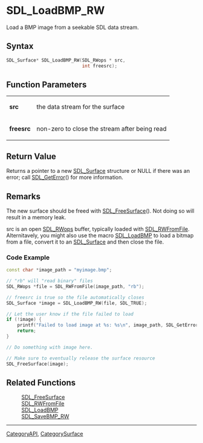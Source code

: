 = SDL_LoadBMP_RW =

Load a BMP image from a seekable SDL data stream.

== Syntax ==

<syntaxhighlight lang='c'>
SDL_Surface* SDL_LoadBMP_RW(SDL_RWops * src,
                            int freesrc);
</syntaxhighlight>

== Function Parameters ==

{|
|'''src'''
|the data stream for the surface
|-
|'''freesrc'''
|non-zero to close the stream after being read
|}

== Return Value ==

Returns a pointer to a new [[SDL_Surface]] structure or NULL if there was
an error; call [[SDL_GetError]]() for more information.

== Remarks ==

The new surface should be freed with [[SDL_FreeSurface]](). Not doing so
will result in a memory leak.

src is an open [[SDL_RWops]] buffer, typically loaded with
[[SDL_RWFromFile]]. Alternitavely, you might also use the macro
[[SDL_LoadBMP]] to load a bitmap from a file, convert it to an
[[SDL_Surface]] and then close the file.

=== Code Example ===

<syntaxhighlight lang='c++'>
const char *image_path = "myimage.bmp";

// "rb" will "read binary" files
SDL_RWops *file = SDL_RWFromFile(image_path, "rb");

// freesrc is true so the file automatically closes
SDL_Surface *image = SDL_LoadBMP_RW(file, SDL_TRUE);

// Let the user know if the file failed to load
if (!image) {
    printf("Failed to load image at %s: %s\n", image_path, SDL_GetError());
    return;
}

// Do something with image here.

// Make sure to eventually release the surface resource
SDL_FreeSurface(image);
</syntaxhighlight>

== Related Functions ==

:[[SDL_FreeSurface]]
:[[SDL_RWFromFile]]
:[[SDL_LoadBMP]]
:[[SDL_SaveBMP_RW]]

----
[[CategoryAPI]], [[CategorySurface]]


